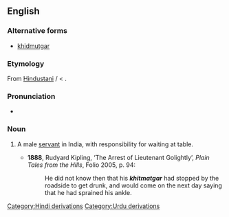 ==English==

===Alternative forms===
* [[khidmutgar]]

===Etymology===
From [[w:Hindustani language|Hindustani]] {{term|خدمتگار|tr=xidmatgār|sc=ur-Arab|lang=ur}} / {{term|ख़िदमतगार|tr=xidmatgār|sc=Deva|lang=hi}} < {{etyl|fa}} {{term|خدمتگار|tr=xedmatgâr|sc=fa-Arab|lang=fa}}.

===Pronunciation===
* {{IPA|/ˈkɪdmətɡɑː/}}

===Noun===
{{en-noun}}

# {{Pakistan|India}} A male [[servant]] in India, with responsibility for waiting at table.
#* '''1888''', Rudyard Kipling, ‘The Arrest of Lieutenant Golightly’, ''Plain Tales from the Hills'', Folio 2005, p. 94:
#*: He did not know then that his '''''khitmatgar''''' had stopped by the roadside to get drunk, and would come on the next day saying that he had sprained his ankle.

[[Category:Hindi derivations]]
[[Category:Urdu derivations]]